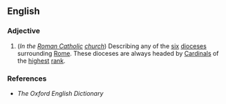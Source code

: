 ==English==

===Adjective===
{{en-adj|-}}

#(''In the [[Roman Catholic]] [[church]]'') Describing any of the [[six]] [[diocese]]s surrounding [[Rome]]. These dioceses are always headed by [[cardinal|Cardinals]] of the [[high#Adjective|highest]] [[rank]].

===References===         
* ''The Oxford English Dictionary''